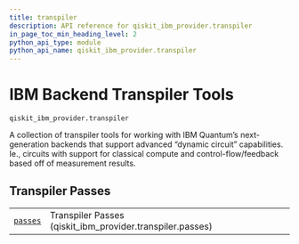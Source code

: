 ```yaml
---
title: transpiler
description: API reference for qiskit_ibm_provider.transpiler
in_page_toc_min_heading_level: 2
python_api_type: module
python_api_name: qiskit_ibm_provider.transpiler
---
```


<span id="ibm-backend-transpiler-tools-qiskit-ibm-provider-transpiler" />

<span id="module-qiskit_ibm_provider.transpiler" />

<span id="qiskit-ibm-provider-transpiler" />

# IBM Backend Transpiler Tools

<span id="module-qiskit_ibm_provider.transpiler" />

`qiskit_ibm_provider.transpiler`

A collection of transpiler tools for working with IBM Quantum’s next-generation backends that support advanced “dynamic circuit” capabilities. Ie., circuits with support for classical compute and control-flow/feedback based off of measurement results.

## Transpiler Passes

|                                                                                                                                        |                                                             |
| -------------------------------------------------------------------------------------------------------------------------------------- | ----------------------------------------------------------- |
| [`passes`](qiskit_ibm_provider.transpiler.passes#module-qiskit_ibm_provider.transpiler.passes "qiskit_ibm_provider.transpiler.passes") | Transpiler Passes (qiskit\_ibm\_provider.transpiler.passes) |

